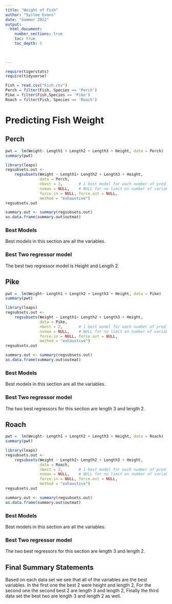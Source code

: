 ```yaml
---
title: "Weight of Fish"
author: "Syslee Evans"
date: "Summer 2022"  
output: 
  html_document:
    number_sections: true
    toc: true
    toc_depth: 5

 
    
---
```



```r
require(tigerstats)
require(tidyverse)

Fish = read.csv("Fish.csv")
Perch = filter(Fish, Species == 'Perch')
Pike = filter(Fish,Species == 'Pike')
Roach = filter(Fish, Species == 'Roach')
```

# Predicting Fish Weight



## Perch

```r

pwt =  lm(Weight~ Length1 + Length2 + Length3 + Height, data = Perch)
summary(pwt)
```

```r
library(leaps)
regsubsets.out <-
    regsubsets(Weight ~ Length1+ Length2 + Length3 + Height,
               data = Perch,
               nbest = 2,       # 1 best model for each number of predictors
               nvmax = NULL,    # NULL for no limit on number of variables
               force.in = NULL, force.out = NULL,
               method = "exhaustive")
regsubsets.out
```

```r
summary.out <- summary(regsubsets.out)
as.data.frame(summary.out$outmat)
```

### Best Models

Best models in this section are all the variables.

### Best Two regressor model

The best two regressor model is Height and Length 2.

## Pike

```r

pwt =  lm(Weight~ Length1 + Length2 + Length3 + Height, data = Pike)
summary(pwt)
```

```r
library(leaps)
regsubsets.out <-
    regsubsets(Weight ~ Length1+ Length2 + Length3 + Height,
               data = Pike,
               nbest = 2,       # 1 best model for each number of predictors
               nvmax = NULL,    # NULL for no limit on number of variables
               force.in = NULL, force.out = NULL,
               method = "exhaustive")
regsubsets.out
```

```r
summary.out <- summary(regsubsets.out)
as.data.frame(summary.out$outmat)
```
### Best Models

Best models in this section are all the variables.

### Best Two regressor model

The two best regressors for this section are length 3 and length 2.

## Roach

```r

pwt =  lm(Weight~ Length1 + Length2 + Length3 + Height, data = Roach)
summary(pwt)
```

```r
library(leaps)
regsubsets.out <-
    regsubsets(Weight ~ Length1+ Length2 + Length3 + Height,
               data = Roach,
               nbest = 2,       # 1 best model for each number of predictors
               nvmax = NULL,    # NULL for no limit on number of variables
               force.in = NULL, force.out = NULL,
               method = "exhaustive")
regsubsets.out
```

```r
summary.out <- summary(regsubsets.out)
as.data.frame(summary.out$outmat)
```
### Best Models

Best models in this section are all the variables.

### Best Two regressor model

The two best regressors for this section are length 3 and length 2.


## Final Summary Statements

Based on each data set we see that all of the variables are the best variables. In the first one the best 2 were height and length 2, For the second one the second best 2 are length 3 and length 2, Finally the third data set the best two are length 3 and length 2 as well.